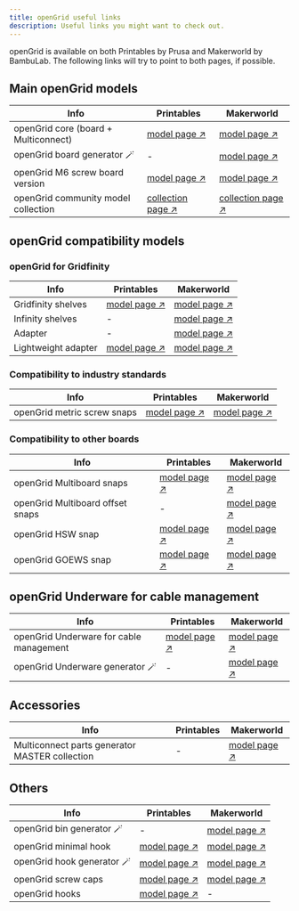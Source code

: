 ```yaml
---
title: openGrid useful links
description: Useful links you might want to check out.
---
```


openGrid is available on both Printables by Prusa and Makerworld by BambuLab. The following links
will try to point to both pages, if possible.

## Main openGrid models

| Info | Printables | Makerworld |
|------|------------|------------|
| openGrid core (board + Multiconnect) | [model page ↗](https://www.printables.com/model/1214361-opengrid-walldesk-mounting-framework-and-ecosystem) | [model page ↗](https://makerworld.com/en/models/1179191-opengrid-wall-desk-mounting-framework-ecosystem) |
| openGrid board generator 🪄 | - | [model page ↗](https://makerworld.com/en/models/1304337-opengrid-tile-generator) |
| openGrid M6 screw board version | [model page ↗](https://www.printables.com/model/1219888-opengrid-m6-screw-board-version) | [model page ↗](https://makerworld.com/en/models/1184183-opengrid-m6-screw-board-version) |
| openGrid community model collection | [collection page ↗](https://www.printables.com/@DavidD/collections/2174464) | [collection page ↗](https://makerworld.com/collections/5283101) |

## openGrid compatibility models

### openGrid for Gridfinity

| Info | Printables | Makerworld |
|------|------------|------------|
| Gridfinity shelves | [model page ↗](https://www.printables.com/model/1214460-opengrid-gridfinity-shelves) | [model page ↗](https://makerworld.com/en/models/1169053-opengrid-gridfinity-shelves) |
| Infinity shelves | - | [model page ↗](https://makerworld.com/en/models/1469935-infinite-gridfinity-shelf-for-opengrid-very-strong) |
| Adapter | - | [model page ↗](https://makerworld.com/en/models/1588263-opengrid-to-gridfinity-to-opengrid-and-back) |
| Lightweight adapter | [model page ↗](https://www.printables.com/model/1349896-lightweight-opengrid-tofrom-gridfinity-adapter) | [model page ↗](https://makerworld.com/en/models/1588565-lightweight-opengrid-to-from-gridfinity-adapter) |

### Compatibility to industry standards

| Info | Printables | Makerworld |
|------|------------|------------|
| openGrid metric screw snaps | [model page ↗](https://www.printables.com/model/1217921-opengrid-metric-screw-snaps) | [model page ↗](https://makerworld.com/en/models/1179230-opengrid-metric-screw-snaps) |

### Compatibility to other boards

| Info | Printables | Makerworld |
|------|------------|------------|
| openGrid Multiboard snaps | [model page ↗](https://www.printables.com/model/1217876-opengrid-multiboard-snaps) | [model page ↗](https://makerworld.com/en/models/1179228-opengrid-multiboard-snaps) |
| openGrid Multiboard offset snaps | - | [model page ↗](https://makerworld.com/en/models/1630872-multiboard-to-opengrid-multi-adapter-snaps) |
| openGrid HSW snap | [model page ↗](https://www.printables.com/model/1217908-opengrid-hsw-snap-honeycomb-storage-wall-snap) | [model page ↗](https://makerworld.com/en/models/1179232-opengrid-hsw-snap-honeycomb-storage-wall-snap) |
| openGrid GOEWS snap | [model page ↗](https://www.printables.com/model/1217895-opengrid-goews-screw-snap) | [model page ↗](https://makerworld.com/en/models/1179233-opengrid-goews-screw-snap) |

## openGrid Underware for cable management

| Info | Printables | Makerworld |
|------|------------|------------|
| openGrid Underware for cable management | [model page ↗](https://www.printables.com/model/1214427-underware-for-opengrid-manage-your-cables-lite-ly) | [model page ↗](https://makerworld.com/en/models/1175037-underware-for-opengrid) |
| openGrid Underware generator 🪄 | - | [model page ↗](https://makerworld.com/en/models/1329404-underware-for-opengrid-customizer-beta) |

## Accessories

| Info | Printables | Makerworld |
|------|------------|------------|
| Multiconnect parts generator MASTER collection | - | [model page ↗](https://makerworld.com/en/models/582260-multiconnect-part-generator-master-collection) |

## Others

| Info | Printables | Makerworld |
|------|------------|------------|
| openGrid bin generator 🪄 | - | [model page ↗](https://makerworld.com/en/models/960562-multiboard-opengrid-multipoint-parametric-bins#profileId-930411) |
| openGrid minimal hook | [model page ↗](https://www.printables.com/model/1217962-opengrid-minimal-hook) | [model page ↗](https://makerworld.com/en/models/1179234-opengrid-minimal-hook) |
| openGrid hook generator 🪄 | [model page ↗](https://www.printables.com/model/1349209-opengrid-lite-hook-generator) | [model page ↗](https://makerworld.com/en/models/1586090-opengrid-lite-hook-generator) |
| openGrid screw caps | [model page ↗](https://www.printables.com/model/1311397-screw-hole-caps-for-opengrid) | [model page ↗](https://makerworld.com/en/models/1464860-screw-hole-caps-for-opengrid) |
| openGrid hooks | [model page ↗](https://www.printables.com/model/1361121-opengrid-hooks) | - |
